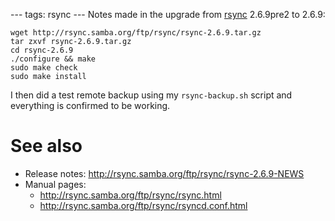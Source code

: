 ---
tags: rsync
---
Notes made in the upgrade from [[rsync]] 2.6.9pre2 to 2.6.9:

<pre>wget http://rsync.samba.org/ftp/rsync/rsync-2.6.9.tar.gz
tar zxvf rsync-2.6.9.tar.gz
cd rsync-2.6.9
./configure && make
sudo make check
sudo make install</pre>

I then did a test remote backup using my <tt>rsync-backup.sh</tt> script and everything is confirmed to be working.

= See also =

* Release notes: http://rsync.samba.org/ftp/rsync/rsync-2.6.9-NEWS
* Manual pages:
** http://rsync.samba.org/ftp/rsync/rsync.html
** http://rsync.samba.org/ftp/rsync/rsyncd.conf.html
